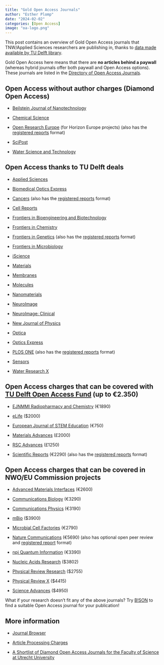 ```yaml
---
title: "Gold Open Access Journals"
author: "Esther Plomp"
date: "2024-02-02"
categories: [Open Access]
image: "oa-logo.png"
---
```


This post contains an overview of Gold Open Access journals that TNW/Applied Sciences researchers are publishing in, thanks to [data made available by TU Delft library](https://tableau.tudelft.nl/#/views/TULibrary20230510V7/JournalCollection?:iid=1).

Gold Open Access here means that there are **no articles behind a paywall** (whereas hybrid journals offer both paywall and Open Access options). These journals are listed in the [Directory of Open Access Journals](https://doaj.org).

## Open Access without author charges (Diamond Open Access)

-   [Beilstein Journal of Nanotechnology](https://www.beilstein-journals.org/bjnano/home)

-   [Chemical Science](https://www.rsc.org/journals-books-databases/about-journals/chemical-science/)

-   [Open Research Europe](https://open-research-europe.ec.europa.eu/) (for Horizon Europe projects) (also has the [registered reports](https://estherplomp.github.io/TNW-OS-support/posts/open-science-registered-reports/) format)

-   [SciPost](https://scipost.org/)

-   [Water Science and Technology](https://iwaponline.com/wst)

## Open Access thanks to TU Delft deals

-   [Applied Sciences](https://www.mdpi.com/journal/applsci)

-   [Biomedical Optics Express](https://opg.optica.org/boe/home.cfm)

-   [Cancers](https://www.mdpi.com/journal/cancers/) (also has the [registered reports](https://estherplomp.github.io/TNW-OS-support/posts/open-science-registered-reports/) format)

-   [Cell Reports](https://www.cell.com/cell-reports/home)

-   [Frontiers in Bioengineering and Biotechnology](https://www.frontiersin.org/journals/bioengineering-and-biotechnology)

-   [Frontiers in Chemistry](https://www.frontiersin.org/journals/chemistry)

-   [Frontiers in Genetics](https://www.frontiersin.org/journals/genetics) (also has the [registered reports](https://estherplomp.github.io/TNW-OS-support/posts/open-science-registered-reports/) format)

-   [Frontiers in Microbiology](https://www.frontiersin.org/journals/microbiology)

-   [iScience](https://www.cell.com/iscience/home)

-   [Materials](https://www.mdpi.com/journal/materials)

-   [Membranes](https://www.mdpi.com/journal/membranes)

-   [Molecules](http://www.mdpi.com/journal/molecules)

-   [Nanomaterials](https://www.mdpi.com/journal/nanomaterials)

-   [NeuroImage](https://www.sciencedirect.com/journal/neuroimage)

-   [NeuroImage: Clinical](https://www.sciencedirect.com/journal/neuroimage-clinical)

-   [New Journal of Physics](https://iopscience.iop.org/journal/1367-2630)

-   [Optica](https://opg.optica.org/optica/home.cfm)

-   [Optics Express](https://opg.optica.org/oe/home.cfm)

-   [PLOS ONE](https://journals.plos.org/plosone/) (also has the [registered reports](https://estherplomp.github.io/TNW-OS-support/posts/open-science-registered-reports/) format)

-   [Sensors](https://www.mdpi.com/journal/sensors)

-   [Water Research X](https://www.sciencedirect.com/journal/water-research-x)

## Open Access charges that can be covered with [TU Delft Open Access Fund](https://www.tudelft.nl/en/library/library-for-researchers/library-for-researchers/publishing-outreach/open-access-funding) (up to €2.350)

-   [EJNMMI Radiopharmacy and Chemistry](https://ejnmmipharmchem.springeropen.com/) (€1890)

-   [eLife](https://elifesciences.org/) (\$2000)

-   [European Journal of STEM Education](https://www.lectitopublishing.nl/european-journal-of-stem-education) (€750)

-   [Materials Advances](https://www.rsc.org/journals-books-databases/about-journals/materials-advances/) (£2000)

-   [RSC Advances](https://www.rsc.org/journals-books-databases/about-journals/rsc-advances/) (£1250)

-   [Scientific Reports](https://www.nature.com/srep/) (€2290) (also has the [registered reports](https://estherplomp.github.io/TNW-OS-support/posts/open-science-registered-reports/) format)

## Open Access charges that can be covered in NWO/EU Commission projects

-   [Advanced Materials Interfaces](https://onlinelibrary.wiley.com/journal/21967350) (€2600)

-   [Communications Biology](https://www.nature.com/commsbio/) (€3290)

-   [Communications Physics](https://www.nature.com/commsphys/) (€3190)

-   [mBio](https://journals.asm.org/journal/mbio) (\$3900)

-   [Microbial Cell Factories](https://microbialcellfactories.biomedcentral.com/) (€2790)

-   [Nature Communications](https://www.nature.com/ncomms/) (€5690) (also has optional open peer review and [registered report](https://estherplomp.github.io/TNW-OS-support/posts/open-science-registered-reports/) format)

-   [npj Quantum Information](https://www.nature.com/npjqi/) (€3390)

-   [Nucleic Acids Research](https://academic.oup.com/nar) (\$3802)

-   [Physical Review Research](https://journals.aps.org/prresearch/) (\$2755)

-   [Physical Review X](https://journals.aps.org/prx/) (\$4415)

-   [Science Advances](https://www.science.org/journal/sciadv) (\$4950)

What if your research doesn't fit any of the above journals? Try [B!SON](https://service.tib.eu/bison/) to find a suitable Open Access journal for your publication!

## **More information**

-   [Journal Browser](https://www.tudelft.nl/en/library/library-for-researchers/publishing-outreach/journal-browser)

-   [Article Processing Charges](https://estherplomp.github.io/TNW-OS-support/posts/Open-access-APC/)

-   [A Shortlist of Diamond Open Access Journals for the Faculty of Science at Utrecht University](https://zenodo.org/records/8272176)
